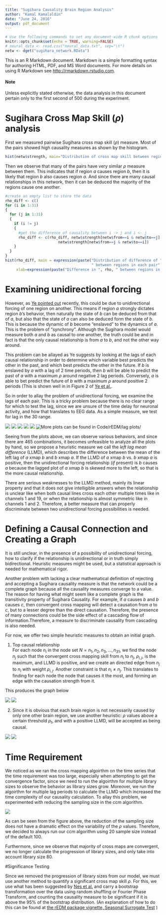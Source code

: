 ```yaml
---
title: "Sugihara Causality Brain Region Analysis"
author: "Kamal Kamalaldin"
date: "June 24, 2016"
output: pdf_document
---
```

```r
# Use the following commands to set any document-wide R chunk options
knitr::opts_chunk$set(echo = TRUE, warning=FALSE)
# neural_data <- read.csv("neural_data.txt", sep="\t")
netw <- dget("sugihara_network.RData")
```
This is an R Markdown document. Markdown is a simple formatting syntax for authoring HTML, PDF, and MS Word documents. For more details on using R Markdown see <http://rmarkdown.rstudio.com>.


#### Note
Unless explicitly stated otherwise, the data analysis in this document pertain only to the first second of 500 during the experiment.

# Sugihara Cross Map Skill ($\rho$) analysis

First we measured pairwise Sugihara cross map skill ($\rho$) measure. Most of the pairs showed high causality measures as shown by the histogram.

```r
hist(netw$strength, main="Distribution of cross map skill between region pairs \n during first second", xlab=expression(paste("cross map skill (", rho,")")))
```

Then we observe that many of the pairs have very similar $\rho$ measure between them. This indicates that if region $a$ causes region $b$, then it is likely that region $b$ also causes region $a$. And since there are many causal relationships in this network, then it can be deduced the majority of the regions cause one another.

```r
#create an empty list to store the data
rho_diff <- c()
for (i in 1:31)
{
  for (j in 1:31)
  {
    if (i != j)
    {
      #get the difference of causality between i -> j and i <- j
      rho_diff <- c(rho_diff, netw$strength[netw$from==i & netw$to==j] -
                        netw$strength[netw$from==j & netw$to==i])
    }
  }
}
hist(rho_diff, main = expression(paste("Distribution of difference of ", rho, 
                                       " between regions in each pair")),
     xlab=expression(paste("Difference in ", rho, " between regions in each pair")))
```


# Examining unidirectional forcing

However, as [Ye pointed out](http://www.nature.com/articles/srep14750) recently, this could be due to unidirectional forcing of one region on another. This means if region $a$ strongly dictates region $b$'s behavior, then naturally the state of $b$ can be deduced from that of $a$, but also that the state of $a$ can also be deduced form the state of $b$. This is because the dynamic of $b$ become "enslaved" to the dynamics of $a$. This is the problem of "synchrony". Although the Sugihara model would measure both $a$ and $b$ as causal to one another, the truth could be and in fact is that the only causal relationship is from $a$ to $b$, and not the other way around.

This problem can be allayed as Ye suggests by looking at the lags of each causal relationship in order to determine which variable best predicts the other in the past, and which best predicts the other in the future. If $b$ is enslaved by $a$ with a lag of 2 time periods, then $b$ will be able to predict the past of $a$ with a maximum $\rho$ around negative 2 lag periods. Conversely, $a$ is able to bet predict the future of $b$ with a maximum $\rho$ around positive 2 periods (This is shown well in in Figure 2 of [Ye et al.](http://www.nature.com/articles/srep14750). 

So in order to allay the problem of unidirectional forcing, we examine the lags of each pair. This is a tricky problem because there is no clear range for which to test the lag, since we are unsure of the time delay for neuronal activity, and how that translates to EEG data. As a simple measure, we test for lag in the 30 range.

![](rEDM/lag plots/1-and-2-laged.jpg)
![](rEDM/lag plots/1-and-3-laged.jpg)
![](rEDM/lag plots/1-and-14-laged.jpg)
![](rEDM/lag plots/1-and-19-laged.jpg)
![](rEDM/lag plots/3-and-19-laged.jpg)
![More plots can be found in Code/rEDM/lag plots/](rEDM/lag plots/3-and-23-laged.jpg)

Seeing from the plots above, we can observe various behaviors, and since there are 465 combinations, it becomes unfeasible to analyze all the plots by hand, so we propose a heuristic measure we call the *left lag mean difference* (LLMD), which describes the difference between the mean of the left lag of $a$ xmap $b$ and $b$ xmap $a$. If the LLMD of $a$ xmap $b$ vs. $b$ xmap $a$ is positive, then the unidirectional forcing relationship (*if* present) is $b$ causes $a$ because the lagged plot of $a$ xmap $b$ is skewed more to the left, so that is the more causal relationship.

There are serious weaknesses to the LLMD method, mainly its linear property and that it does not give intelligible answers when the relationship is unclear like when both causal lines cross each other multiple times like in channels 1 and 19, or when the relationship is almost symmetric like in channels 1 and 2. Therefore, a better measure that can properly discriminate between two unidirectional forcing possibilities is needed. 

# Defining a Causal Connection and Creating a Graph
 
It is still unclear, in the presence of a possibility of unidirectional forcing, how to clarify if the relationship is unidirectional or in truth simply bidirectional. Heuristic measures might be used, but a statistical approach is needed for mathematical rigor.

Another problem with lacking a clear mathematical definition of rejecting and accepting a Sugihara causality measure is that the network could be a complete graph because all the causality measures converge to a value. The reason for having what might seem like a complete graph is the transitivity property of Sugihara Causality. For example, if $a$ causes $b$ and $b$ causes $c$, then convergent cross mapping will detect a causation from $a$ to $c$, but to a lesser degree than the direct causation. Therefore, the presence of many connections could be the side effect of a cascading flow of information.Therefore, a measure to discriminate causality from cascading is also needed.

For now, we offer two simple heuristic measures to obtain an initial graph.

1. Top causal relationship  
For each node $n_i$ in the node set $N = {n_1,n_2,n_3, \dots, n_{31}}$, we find the node $n_j$ such that the convergent cross mapping skill from $n_i$ to $n_j$, $\rho_{i,j}$, is the maximum, and LLMD is positive, and we create an directed edge from $n_j$ to $n_i$ with weight $\rho_{i,j}$. Another constraint is that $n_i \neq n_j$. This translates to finding for each node the node that causes it the most, and forming an edge with the causation strength from it.

This produces the graph below


![](rEDM/network plots/one_edge_max_caused_by_direction.jpeg)
![](rEDM/network plots/one_edge_max_caused_by_direction_grid.jpeg)

2. Since it is obvious that each brain region is not necessarily caused by only one other brain region, we use another heuristic: $\rho$ values above a certain threshold $\rho_t$, and with a positive LLMD, will be accepted as being causal.

![](rEDM/network plots/threshold_.8.jpeg)
![](rEDM/network plots/threshold_.8_grid.jpeg)

# Time Requirement

We noticed as we ran the cross mapping algoirthm on the time series that the time requirement was too large, especially when attempting to get the convergence factor, since we need to run the algoirthm for multiple library sizes to observe the behavior as library sizes grow. Moreover, we run the algoirthm for multiple lag periods to calculate the LLMD which increased the time complexity of our causality calculation. To allay this problem, we experimented with reducing the sampling size in the ccm algorithm.

![](Simple plots/sample size does nto dramatically affect rho.jpeg)

As can be seen from the figure above, the reduction of the sampling size does not have a dramatic effect on the variability of the $\rho$ values. Therefore, we decided to always run our ccm algorithm using 20 sample size instead of the default 100. 

Furthermore, since we observe that majority of cross maps are convergent, we no longer calculate the progression of library sizes, and only take into account library size 80.

#Significance Testing

Since we removed the progression of library sizes from our model, we must use another method to quantify a significant cross map skill $\rho$. For this, we use what has been suggested by [Nes et al.](http://www.nature.com/nclimate/journal/v5/n5/full/nclimate2568.html) and carry a bootstrap transformation over the data using random shuffling or Fourier Phase Transform, and counting the causality measure to be significant if it is above the 95% of the bootstrap distribution. (An explanation of how to do this can be found at [the rEDM package vignette, Seasonal Surrogate Test](https://cran.r-project.org/web/packages/rEDM/vignettes/rEDM_tutorial.html) )



